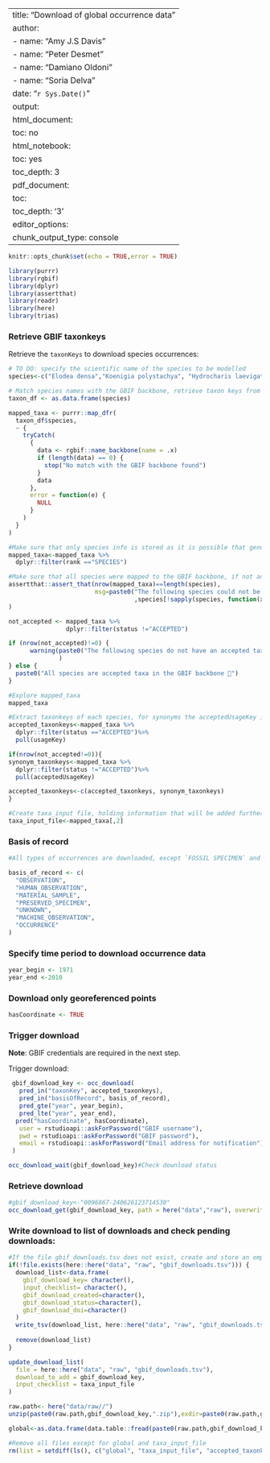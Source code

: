
---
title: "Download of global occurrence data"
author: 
  - name:  "Amy J.S Davis"
  - name:  "Peter Desmet" 
  - name:  "Damiano Oldoni"
  - name:  "Soria Delva"
date: "`r Sys.Date()`"
output:
  html_document: 
    toc: no
  html_notebook:
    toc: yes
    toc_depth: 3
  pdf_document:
    toc: 
    toc_depth: '3'
editor_options:
  chunk_output_type: console
---

```r
knitr::opts_chunk$set(echo = TRUE,error = TRUE)
```


```r
library(purrr)
library(rgbif)
library(dplyr)
library(assertthat)
library(readr)
library(here)
library(trias)
```
### Retrieve GBIF taxonkeys
Retrieve the `taxonKeys` to download species occurrences:

```r
# TO DO: specify the scientific name of the species to be modelled
species<-c("Elodea densa","Koenigia polystachya", "Hydrocharis laevigata")

# Match species names with the GBIF backbone, retrieve taxon keys from GBIF when a match is found
taxon_df <- as.data.frame(species)

mapped_taxa <- purrr::map_dfr(
  taxon_df$species,
  ~ {
    tryCatch(
      {
        data <- rgbif::name_backbone(name = .x)
        if (length(data) == 0) {
          stop("No match with the GBIF backbone found")
        }
        data
      },
      error = function(e) {
        NULL
      }
    )
  }
)

#Make sure that only species info is stored as it is possible that genus information is captured when the species part of the name is not clear
mapped_taxa<-mapped_taxa %>%
  dplyr::filter(rank =="SPECIES")

#Make sure that all species were mapped to the GBIF backbone, if not an error will appear indicating which species are missing
assertthat::assert_that(nrow(mapped_taxa)==length(species),
                        msg=paste0("The following species could not be found in the GBIF backbone taxonomy: "
                                   ,species[!sapply(species, function(x) any(grepl(x,mapped_taxa$scientificName)))])
)

not_accepted <- mapped_taxa %>%
                dplyr::filter(status !="ACCEPTED")

if (nrow(not_accepted)!=0) {
      warning(paste0("The following species do not have an accepted taxonomic status in the GBIF backbone: ",paste(unique(not_accepted$scientificName), collapse=", "),". Their corresponding accepted species names will be used for downloading occurrence data.")
              )
} else {
  paste0("All species are accepted taxa in the GBIF backbone 🎉")
}

#Explore mapped_taxa 
mapped_taxa

#Extract taxonkeys of each species, for synonyms the acceptedUsageKey is stored
accepted_taxonkeys<-mapped_taxa %>%
  dplyr::filter(status =="ACCEPTED")%>%
  pull(usageKey)

if(nrow(not_accepted!=0)){
synonym_taxonkeys<-mapped_taxa %>%
  dplyr::filter(status !="ACCEPTED")%>%
  pull(acceptedUsageKey)

accepted_taxonkeys<-c(accepted_taxonkeys, synonym_taxonkeys)
}

#Create taxa_input file, holding information that will be added further down to gbif_downloads.tsv
taxa_input_file<-mapped_taxa[,2]

```

### Basis of record


```r
#All types of occurrences are downloaded, except `FOSSIL SPECIMEN` and `LIVING SPECIMEN`, which can have misleading location information (e.g. location of captive animal).

basis_of_record <- c(
  "OBSERVATION", 
  "HUMAN_OBSERVATION",
  "MATERIAL_SAMPLE",
  "PRESERVED_SPECIMEN", 
  "UNKNOWN", 
  "MACHINE_OBSERVATION",
  "OCCURRENCE"
)
```

### Specify time period to download occurrence data 
```r
year_begin <- 1971
year_end <-2010
```

### Download only georeferenced points

```r
hasCoordinate <- TRUE
```

### Trigger download

**Note**: GBIF credentials are required in the next step. 

Trigger download:

```r

 gbif_download_key <- occ_download(
   pred_in("taxonKey", accepted_taxonkeys),
   pred_in("basisOfRecord", basis_of_record),
   pred_gte("year", year_begin),
   pred_lte("year", year_end),
  pred("hasCoordinate", hasCoordinate),
   user = rstudioapi::askForPassword("GBIF username"),
   pwd = rstudioapi::askForPassword("GBIF password"),
   email = rstudioapi::askForPassword("Email address for notification")
 )

occ_download_wait(gbif_download_key)#Check download status
```

###     Retrieve download

```r
#gbif_download_key<-"0096867-240626123714530"
occ_download_get(gbif_download_key, path = here("data","raw"), overwrite=TRUE)
```

### Write download to list of downloads and check pending downloads:

```r
#If the file gbif_downloads.tsv does not exist, create and store an empty file
if(!file.exists(here::here("data", "raw", "gbif_downloads.tsv"))) {
  download_list<-data.frame(
    gbif_download_key= character(),
    input_checklist= character(),
    gbif_download_created=character(),
    gbif_download_status=character(),
    gbif_download_doi=character()
  )
  write_tsv(download_list, here::here("data", "raw", "gbif_downloads.tsv"))
  
  remove(download_list)
}

update_download_list(
  file = here::here("data", "raw", "gbif_downloads.tsv"), 
  download_to_add = gbif_download_key, 
  input_checklist = taxa_input_file
)
```

```r
raw.path<- here("data/raw//")
unzip(paste0(raw.path,gbif_download_key,".zip"),exdir=paste0(raw.path,gbif_download_key), overwrite=TRUE)

global<-as.data.frame(data.table::fread(paste0(raw.path,gbif_download_key,"/occurrence.txt"),header=TRUE))
```

```r
#Remove all files except for global and taxa_input_file
rm(list = setdiff(ls(), c("global", "taxa_input_file", "accepted_taxonkeys")))
```
